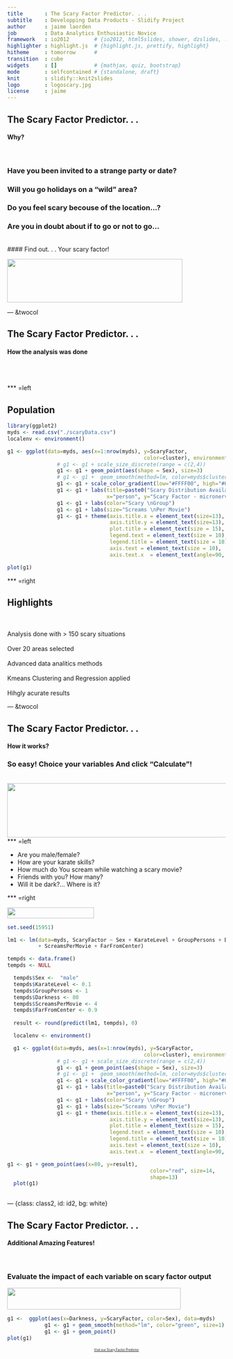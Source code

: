 ```yaml
--- 
title       : The Scary Factor Predictor. . .
subtitle    : Developping Data Products - Slidify Project 
author      : jaime laorden
job         : Data Analytics Enthusiastic Novice
framework   : io2012        # {io2012, html5slides, shower, dzslides, ...}
highlighter : highlight.js  # {highlight.js, prettify, highlight}
hitheme     : tomorrow      #
transition  : cube
widgets     : []            # {mathjax, quiz, bootstrap}
mode        : selfcontained # {standalone, draft}
knit        : slidify::knit2slides
logo        : logoscary.jpg
license     : jaime
--- 
```


## The Scary Factor Predictor. . .

#### Why?   
<br>

### Have you been invited to a strange party or date?

### Will you go holidays on a "wild" area?

### Do you feel scary becouse of the location...?
        
### Are you in doubt about if to go or not to go...
<br>
#### Find out. . .      Your scary factor!

<img src="assets/img/logoscary.jpg" width="404" height="100"> 

--- &twocol 

## The Scary Factor Predictor. . .

#### How the analysis was done
<br><br>

*** =left

## Population

``` r
library(ggplot2)
myds <- read.csv("./scaryData.csv")
localenv <- environment()

g1 <- ggplot(data=myds, aes(x=1:nrow(myds), y=ScaryFactor, 
                                            color=cluster), environment = localenv)
                # g1 <- g1 + scale_size_discrete(range = c(2,4))
                g1 <- g1 + geom_point(aes(shape = Sex), size=3)
                # g1 <- g1 +  geom_smooth(method=lm, color=myds$cluster)
                g1 <- g1 + scale_color_gradient(low="#FFFF00", high="#0000FF")
                g1 <- g1 + labs(title=paste0("Scary Distribution Available Samples"),
                                x="person", y="Scary Factor - micronervous/second")
                g1 <- g1 + labs(color="Scary \nGroup")
                g1 <- g1 + labs(size="Screams \nPer Movie")
                g1 <- g1 + theme(axis.title.x = element_text(size=13),
                                 axis.title.y = element_text(size=13),
                                 plot.title = element_text(size = 15),
                                 legend.text = element_text(size = 10),
                                 legend.title = element_text(size = 10),
                                 axis.text = element_text(size = 10),
                                 axis.text.x  = element_text(angle=90, vjust=0.5))

plot(g1)

```

*** =right

## Highlights

<br><br>
Analysis done with > 150 scary situations
<br><br>
Over 20 areas selected
<br><br>
Advanced data analitics methods
<br><br>
Kmeans Clustering and Regression applied
<br><br>
Hihgly acurate results

--- &twocol 

## The Scary Factor Predictor. . .

#### How it works?
### So easy! Choice your variables And click "Calculate"!
<br>
<img src="assets/img/inputsscary.jpg" width="800" height="125"> 
*** =left

- Are you male/female?<br>
- How are your karate skills?<br>
- How much do You scream while watching a scary movie?<br>
- Friends with you? How many?<br>
- Will it be dark?... Where is it?<br>

*** =right

<img src="assets/img/resultsscary.jpg" width="200" height="25"> 

``` r
set.seed(15951)

lm1 <- lm(data=myds, ScaryFactor ~ Sex + KarateLevel + GroupPersons + Darkness
          + ScreamsPerMovie + FarFromCenter)

tempds <- data.frame()
tempds <- NULL

  tempds$Sex <-  "male"
  tempds$KarateLevel <- 0.1
  tempds$GroupPersons <- 1
  tempds$Darkness <- 80
  tempds$ScreamsPerMovie <- 4
  tempds$FarFromCenter <- 0.9
                      
  result <- round(predict(lm1, tempds), 0)

  localenv <- environment()

  g1 <- ggplot(data=myds, aes(x=1:nrow(myds), y=ScaryFactor, 
                                            color=cluster), environment = localenv)
                # g1 <- g1 + scale_size_discrete(range = c(2,4))
                g1 <- g1 + geom_point(aes(shape = Sex), size=3)
                # g1 <- g1 +  geom_smooth(method=lm, color=myds$cluster)
                g1 <- g1 + scale_color_gradient(low="#FFFF00", high="#0000FF")
                g1 <- g1 + labs(title=paste0("Scary Distribution Available Samples"),
                                x="person", y="Scary Factor - micronervous/second")
                g1 <- g1 + labs(color="Scary \nGroup")
                g1 <- g1 + labs(size="Screams \nPer Movie")
                g1 <- g1 + theme(axis.title.x = element_text(size=13),
                                 axis.title.y = element_text(size=13),
                                 plot.title = element_text(size = 15),
                                 legend.text = element_text(size = 10),
                                 legend.title = element_text(size = 10),
                                 axis.text = element_text(size = 10),
                                 axis.text.x  = element_text(angle=90, vjust=0.5))

g1 <- g1 + geom_point(aes(x=80, y=result), 
                                              color="red", size=14, 
                                              shape=13)
  plot(g1)
  
```

--- {class: class2, id: id2, bg: white}

## The Scary Factor Predictor. . .
#### Additional Amazing Features!   
<br>

### Evaluate the impact of each variable on scary factor output

<img src="assets/img/Explorescary.jpg" width="400" height="50" style="align: center;">
<br>

``` r

g1 <-  ggplot(aes(x=Darkness, y=ScaryFactor, color=Sex), data=myds)                                  
            g1 <- g1 + geom_smooth(method="lm", color="green", size=1)
            g1 <- g1 + geom_point()
plot(g1)

```
<div style='text-align: center;'>
  <a href="https://jaimelaorden.shinyapps.io/Project/" style="font-size:50%;">Visit our Scary Factor Predictor</a>
</div>


